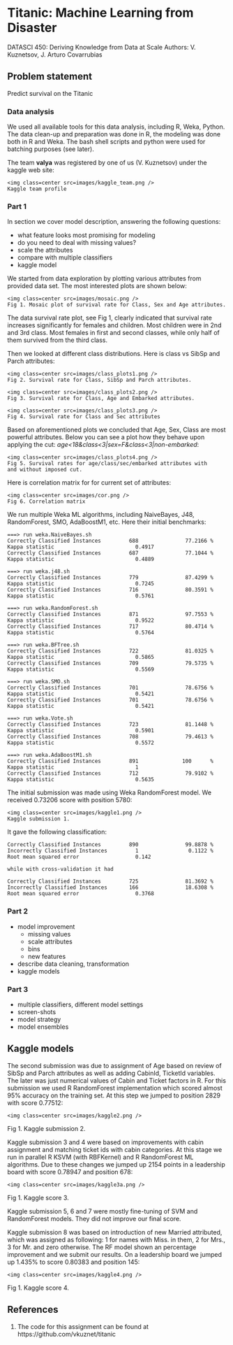 # Titanic: Machine Learning from Disaster

DATASCI 450: Deriving Knowledge from Data at Scale
Authors: V. Kuznetsov, J. Arturo Covarrubias

## Problem statement

Predict survival on the Titanic

### Data analysis

We used all available tools for this data analysis, including R, Weka, Python.
The data clean-up and preparation was done in R, the modeling was done both in R and Weka.
The bash shell scripts and python were used for batching purposes (see later).

The team **valya** was registered by one of us (V. Kuznetsov) under the kaggle web site:

<div id="container">
    <img class=center src=images/kaggle_team.png />
    Kaggle team profile
</div>

### Part 1

In section we cover model description, answering the following questions:

- what feature looks most promising for modeling
- do you need to deal with missing values?
- scale the attributes
- compare with multiple classifiers
- kaggle model

We started from data exploration by plotting various attributes from provided
data set. The most interested plots are shown below:

<div id="container">
    <img class=center src=images/mosaic.png />
    Fig 1. Mosaic plot of survival rate for Class, Sex and Age attributes.
</div>

The data survival rate plot, see Fig 1, clearly indicated that
survival rate increases significantly for females and children.
Most children were in 2nd and 3rd class. Most females in first and second
classes, while only half of them survived from the third class.

Then we looked at different class distributions. Here is class vs SibSp and Parch
attributes:
<div id="container">
    <img class=center src=images/class_plots1.png />
    Fig 2. Survival rate for Class, SibSp and Parch attributes.
</div>

<div id="container">
    <img class=center src=images/class_plots2.png />
    Fig 3. Survival rate for Class, Age and Embarked attributes.
</div>

<div id="container">
    <img class=center src=images/class_plots3.png />
    Fig 4. Survival rate for Class and Sec attributes
</div>

Based on aforementioned plots we concluded that Age, Sex, Class are most powerful
attributes. Below you can see a plot how they behave upon applying the cut:
*age<18&class<3|sex=F&class<3|non-embarked*:

<div id="container">
    <img class=center src=images/class_plots4.png />
    Fig 5. Survival rates for age/class/sec/embarked attributes with
    and without imposed cut.
</div>

Here is correlation matrix for for current set of attributes:

<div id="container">
    <img class=center src=images/cor.png />
    Fig 6. Correlation matrix
</div>

We run multiple Weka ML algorithms, including NaiveBayes, J48, RandomForest, SMO,
AdaBoostM1, etc. Here their initial benchmarks:

```
===> run weka.NaiveBayes.sh
Correctly Classified Instances         688               77.2166 %
Kappa statistic                          0.4917
Correctly Classified Instances         687               77.1044 %
Kappa statistic                          0.4889

===> run weka.j48.sh
Correctly Classified Instances         779               87.4299 %
Kappa statistic                          0.7245
Correctly Classified Instances         716               80.3591 %
Kappa statistic                          0.5761

===> run weka.RandomForest.sh
Correctly Classified Instances         871               97.7553 %
Kappa statistic                          0.9522
Correctly Classified Instances         717               80.4714 %
Kappa statistic                          0.5764

===> run weka.BFTree.sh
Correctly Classified Instances         722               81.0325 %
Kappa statistic                          0.5865
Correctly Classified Instances         709               79.5735 %
Kappa statistic                          0.5569

===> run weka.SMO.sh
Correctly Classified Instances         701               78.6756 %
Kappa statistic                          0.5421
Correctly Classified Instances         701               78.6756 %
Kappa statistic                          0.5421

===> run weka.Vote.sh
Correctly Classified Instances         723               81.1448 %
Kappa statistic                          0.5901
Correctly Classified Instances         708               79.4613 %
Kappa statistic                          0.5572

===> run weka.AdaBoostM1.sh
Correctly Classified Instances         891              100      %
Kappa statistic                          1
Correctly Classified Instances         712               79.9102 %
Kappa statistic                          0.5635
```

The initial submission was made using Weka RandomForest model. We received
0.73206 score with position 5780:
<div id="container">
    <img class=center src=images/kaggle1.png />
    Kaggle submission 1.
</div>

It gave the following classification:

```
Correctly Classified Instances         890               99.8878 %
Incorrectly Classified Instances         1                0.1122 %
Root mean squared error                  0.142

while with cross-validation it had

Correctly Classified Instances         725               81.3692 %
Incorrectly Classified Instances       166               18.6308 %
Root mean squared error                  0.3768
```

### Part 2

- model improvement
  - missing values
  - scale attributes
  - bins
  - new features

- describe data cleaning, transformation
- kaggle models

### Part 3

- multiple classifiers, different model settings
- screen-shots
- model strategy
- model ensembles

## Kaggle models

The second submission was due to assignment of Age based on review of
SibSp and Parch attributes as well as adding CabinId, TicketId variables. The later was
just numerical values of Cabin and Ticket factors in R. For this submission we used
R RandomForest implementation which scored almost 95% accuracy on the training set.
At this step we jumped to position 2829 with score 0.77512:
<div id="container">
    <img class=center src=images/kaggle2.png />
Fig 1. Kaggle submission 2.
</div>

Kaggle submission 3 and 4 were based on improvements with cabin assignment and
matching ticket ids with cabin categories. At this stage we run in parallel R
KSVM (with RBFKernel) and R RandomForest ML algorithms. Due to these changes we
jumped up 2154 points in a leadership board with score 0.78947 and position 678:
<div id="container">
    <img class=center src=images/kaggle3a.png />
Fig 1. Kaggle score 3.
</div>

Kaggle submission 5, 6 and 7 were mostly fine-tuning of SVM and RandomForest models.
They did not improve our final score.

Kaggle submission 8 was based on introduction of new Married attributed, which
was assigned as following: 1 for names with Miss. in them, 2 for Mrs., 3 for
Mr.  and zero otherwise. The RF model shown an percentage improvement and we
submit our results. On a leadership board we jumped up 1.435% to score 0.80383
and position 145:

<div id="container">
    <img class=center src=images/kaggle4.png />
Fig 1. Kaggle score 4.
</div>

## References

1. The code for this assignment can be found at
   https://github.com/vkuznet/titanic
